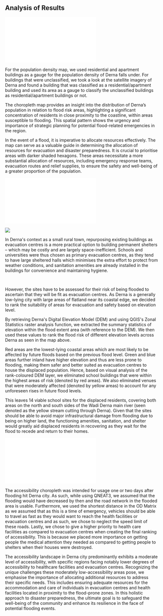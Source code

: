 ## Analysis of Results

![](_site/site_libs/images/population_density.pdf)

For the population density map, we used residential and apartment buildings as a gauge for the population density of Derna falls under. For buildings that were unclassified, we took a look at the satellite imagery of Derna and found a building that was classified as a residential/apartment building and used its area as a gauge to classify the unclassified buildings as residential/apartment buildings or not.

The choropleth map provides an insight into the distribution of Derna's population in relation to flood risk areas, highlighting a significant concentration of residents in close proximity to the coastline, within areas susceptible to flooding. This spatial pattern shows the urgency and importance of strategic planning for potential flood-related emergencies in the region.

In the event of a flood, it is imperative to allocate resources effectively. The map can serve as a valuable guide in determining the allocation of resources for evacuation and disaster preparedness. It is crucial to prioritise areas with darker shaded hexagons. These areas necessitate a more substantial allocation of resources, including emergency response teams, evacuation routes and relief supplies, to ensure the safety and well-being of a greater proportion of the population.

![](_site/site_libs/images/Site_Suitability.pdf)

![](https://lh7-us.googleusercontent.com/2Rz0Sr7Nis_8rselsAuz9RWqi7rjQcJ4UDOUVyxBsVxll8IUoBy-HO7NHh8DjbBEySnTj25ziWnU2xvk3YUPOB93ZCsoykf-MHBk5L_ozBgTzDIC4aznqviBEbziLpdklKPVYqMBWjb18xE_I50jyGA)

In Derna\'s context as a small rural town, repurposing existing buildings as evacuation centres is a more practical option to building permanent shelters -- which may be costly and are largely space-inefficient. Schools and universities were thus chosen as primary evacuation centres, as they tend to have large sheltered halls which minimises the extra effort to protect from weather conditions, and sanitation amenities are already installed in the buildings for convenience and maintaining hygiene. 

\

However, the sites have to be assessed for their risk of being flooded to ascertain that they will be fit as evacuation centres. As Derna is a generally low-lying city with large areas of flatland near its coastal edge, we decided to rank the suitability of areas for evacuation and safety based on elevation level. 

By retrieving Derna\'s Digital Elevation Model (DEM) and using QGIS\'s Zonal Statistics raster analysis function, we extracted the summary statistics of elevation within the flood extent area (with reference to the DEM). We then used these values to rank the flood risk of different elevation levels across Derna as seen in the map above. 

Red areas are the lowest-lying coastal areas which are most likely to be affected by future floods based on the previous flood level. Green and blue areas further inland have higher elevation and thus are less prone to flooding, making them safer and better suited as evacuation centres to house the displaced population. Hence, based on visual analysis of the rank-coloured DEM layer, we eliminated school buildings that were within the highest areas of risk (denoted by red areas). We also eliminated venues that were moderately affected (denoted by yellow areas) to account for any unforeseen rises in future flood levels.

This leaves 14 viable school sites for the displaced residents, covering both areas on the north and south sides of the Wadi Derna main river (seen denoted as the yellow stream cutting through Derna). Given that the sites should be able to avoid major infrastructural damage from flooding due to being on higher land, the functioning amenities, sanitation, and shelter would greatly aid displaced residents in recovering as they wait for the flood to recede and return to their homes. 

![](_site/site_libs/images/accessibility.pdf)

The accessibility choropleth was intended for usage one or two days after flooding hit Derna city. As such, while using QNEAT3, we assumed that the flooding would have decreased by then and the road network in the flooded area is usable. Furthermore, we used the shortest distance in the OD Matrix as we assumed that as this is a time of emergency, vehicles should be able to travel as fast as they would want to reach the health facilities or evacuation centres and as such, we chose to neglect the speed limit of these roads. Lastly, we chose to give a higher priority to health care facilities as compared to evacuation centres when creating the final ranking of accessibility. This is because we placed more importance on getting people the medical attention they needed as compared to getting people to shelters when their houses were destroyed. 

The accessibility landscape in Derna city predominantly exhibits a moderate level of accessibility, with specific regions facing notably lower degrees of accessibility to healthcare facilities and evacuation centres. Recognizing the unique challenges these moderately low-accessibility areas pose, we emphasise the importance of allocating additional resources to address their specific needs. This includes ensuring adequate resources for the accommodation and care of individuals in evacuation centres and health facilities located in proximity to the flood-prone zones. In this holistic approach to disaster preparedness, the ultimate goal is to safeguard the well-being of the community and enhance its resilience in the face of potential flooding events.
